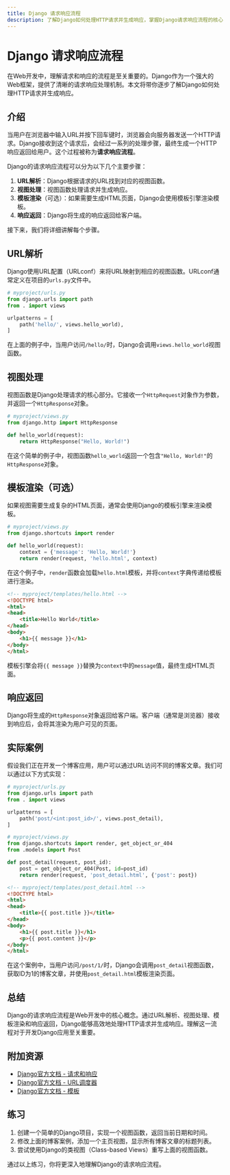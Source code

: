 ```yaml
---
title: Django 请求响应流程
description: 了解Django如何处理HTTP请求并生成响应，掌握Django请求响应流程的核心概念。
---
```


# Django 请求响应流程

在Web开发中，理解请求和响应的流程是至关重要的。Django作为一个强大的Web框架，提供了清晰的请求响应处理机制。本文将带你逐步了解Django如何处理HTTP请求并生成响应。

## 介绍

当用户在浏览器中输入URL并按下回车键时，浏览器会向服务器发送一个HTTP请求。Django接收到这个请求后，会经过一系列的处理步骤，最终生成一个HTTP响应返回给用户。这个过程被称为**请求响应流程**。

Django的请求响应流程可以分为以下几个主要步骤：

1. **URL解析**：Django根据请求的URL找到对应的视图函数。
2. **视图处理**：视图函数处理请求并生成响应。
3. **模板渲染**（可选）：如果需要生成HTML页面，Django会使用模板引擎渲染模板。
4. **响应返回**：Django将生成的响应返回给客户端。

接下来，我们将详细讲解每个步骤。

## URL解析

Django使用URL配置（URLconf）来将URL映射到相应的视图函数。URLconf通常定义在项目的`urls.py`文件中。

```python
# myproject/urls.py
from django.urls import path
from . import views

urlpatterns = [
    path('hello/', views.hello_world),
]
```

在上面的例子中，当用户访问`/hello/`时，Django会调用`views.hello_world`视图函数。

## 视图处理

视图函数是Django处理请求的核心部分。它接收一个`HttpRequest`对象作为参数，并返回一个`HttpResponse`对象。

```python
# myproject/views.py
from django.http import HttpResponse

def hello_world(request):
    return HttpResponse("Hello, World!")
```

在这个简单的例子中，视图函数`hello_world`返回一个包含`"Hello, World!"`的`HttpResponse`对象。

## 模板渲染（可选）

如果视图需要生成复杂的HTML页面，通常会使用Django的模板引擎来渲染模板。

```python
# myproject/views.py
from django.shortcuts import render

def hello_world(request):
    context = {'message': 'Hello, World!'}
    return render(request, 'hello.html', context)
```

在这个例子中，`render`函数会加载`hello.html`模板，并将`context`字典传递给模板进行渲染。

```html
<!-- myproject/templates/hello.html -->
<!DOCTYPE html>
<html>
<head>
    <title>Hello World</title>
</head>
<body>
    <h1>{{ message }}</h1>
</body>
</html>
```

模板引擎会将`{{ message }}`替换为`context`中的`message`值，最终生成HTML页面。

## 响应返回

Django将生成的`HttpResponse`对象返回给客户端。客户端（通常是浏览器）接收到响应后，会将其渲染为用户可见的页面。

## 实际案例

假设我们正在开发一个博客应用，用户可以通过URL访问不同的博客文章。我们可以通过以下方式实现：

```python
# myproject/urls.py
from django.urls import path
from . import views

urlpatterns = [
    path('post/<int:post_id>/', views.post_detail),
]
```

```python
# myproject/views.py
from django.shortcuts import render, get_object_or_404
from .models import Post

def post_detail(request, post_id):
    post = get_object_or_404(Post, id=post_id)
    return render(request, 'post_detail.html', {'post': post})
```

```html
<!-- myproject/templates/post_detail.html -->
<!DOCTYPE html>
<html>
<head>
    <title>{{ post.title }}</title>
</head>
<body>
    <h1>{{ post.title }}</h1>
    <p>{{ post.content }}</p>
</body>
</html>
```

在这个案例中，当用户访问`/post/1/`时，Django会调用`post_detail`视图函数，获取ID为1的博客文章，并使用`post_detail.html`模板渲染页面。

## 总结

Django的请求响应流程是Web开发中的核心概念。通过URL解析、视图处理、模板渲染和响应返回，Django能够高效地处理HTTP请求并生成响应。理解这一流程对于开发Django应用至关重要。

## 附加资源

- [Django官方文档 - 请求和响应](https://docs.djangoproject.com/en/stable/topics/http/views/)
- [Django官方文档 - URL调度器](https://docs.djangoproject.com/en/stable/topics/http/urls/)
- [Django官方文档 - 模板](https://docs.djangoproject.com/en/stable/topics/templates/)

## 练习

1. 创建一个简单的Django项目，实现一个视图函数，返回当前日期和时间。
2. 修改上面的博客案例，添加一个主页视图，显示所有博客文章的标题列表。
3. 尝试使用Django的类视图（Class-based Views）重写上面的视图函数。

通过以上练习，你将更深入地理解Django的请求响应流程。